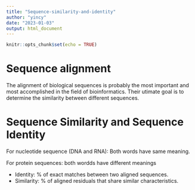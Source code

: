 ```yaml
---
title: "Sequence-similarity-and-identity"
author: "yincy"
date: "2023-01-03"
output: html_document
---
```


```r
knitr::opts_chunk$set(echo = TRUE)
```


# Sequence alignment
The alignment of biological sequences is probably the most important and most accomplished in the field of bioinformatics. Their utimate goal is to determine the similarity between different sequences.  


# Sequence Similarity and Sequence Identity
For nucleotide sequence (DNA and RNA): Both words have same meaning.  

For protein sequences: both wordds have different meanings  

- Identity: % of exact matches between two aligned sequences.  
- Similarity: % of aligned residuals that share similar characteristics.  









